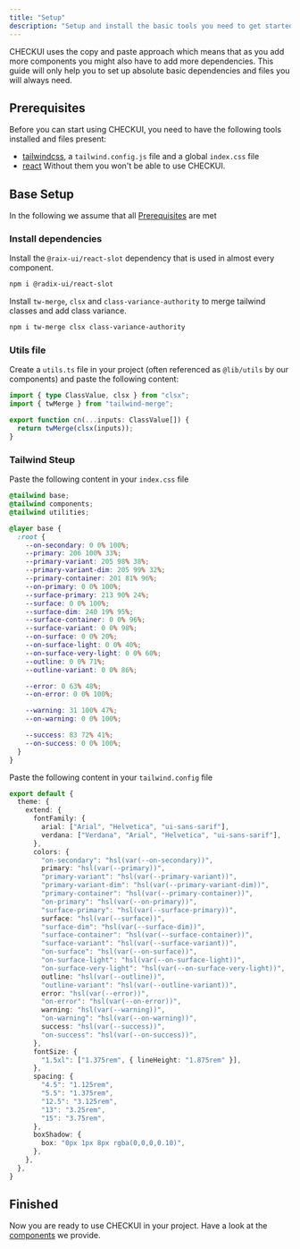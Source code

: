 ```yaml
---
title: "Setup"
description: "Setup and install the basic tools you need to get started"
---
```


CHECKUI uses the copy and paste approach which means that as you add more components you might also have to add more dependencies.
This guide will only help you to set up absolute basic dependencies and files you will always need.

## Prerequisites

Before you can start using CHECKUI, you need to have the following tools installed and files present:
- [tailwindcss](https://tailwindcss.com/), a `tailwind.config.js` file and a global `index.css` file
- [react](https://reactjs.org/)
Without them you won't be able to use CHECKUI.

## Base Setup

<Note>In the following we assume that all [Prerequisites](#prerequisites) are met</Note>

### Install dependencies
Install the `@raix-ui/react-slot` dependency that is used in almost every component.

```bash
npm i @radix-ui/react-slot
```

Install `tw-merge`, `clsx` and `class-variance-authority` to merge tailwind classes and add class variance.
```bash
npm i tw-merge clsx class-variance-authority
```

### Utils file
Create a `utils.ts` file in your project (often referenced as `@lib/utils` by our components) and paste the following content:

```ts
import { type ClassValue, clsx } from "clsx";
import { twMerge } from "tailwind-merge";

export function cn(...inputs: ClassValue[]) {
  return twMerge(clsx(inputs));
}

```

### Tailwind Steup
Paste the following content in your `index.css` file

```css
@tailwind base;
@tailwind components;
@tailwind utilities;

@layer base {
  :root {
    --on-secondary: 0 0% 100%;
    --primary: 206 100% 33%;
    --primary-variant: 205 98% 38%;
    --primary-variant-dim: 205 99% 32%;
    --primary-container: 201 81% 96%;
    --on-primary: 0 0% 100%;
    --surface-primary: 213 90% 24%;
    --surface: 0 0% 100%;
    --surface-dim: 240 19% 95%;
    --surface-container: 0 0% 96%;
    --surface-variant: 0 0% 98%;
    --on-surface: 0 0% 20%;
    --on-surface-light: 0 0% 40%;
    --on-surface-very-light: 0 0% 60%;
    --outline: 0 0% 71%;
    --outline-variant: 0 0% 86%;

    --error: 0 63% 48%;
    --on-error: 0 0% 100%;

    --warning: 31 100% 47%;
    --on-warning: 0 0% 100%;

    --success: 83 72% 41%;
    --on-success: 0 0% 100%;
  }
}
```

Paste the following content in your `tailwind.config` file

```ts
export default {
  theme: {
    extend: {
      fontFamily: {
        arial: ["Arial", "Helvetica", "ui-sans-sarif"],
        verdana: ["Verdana", "Arial", "Helvetica", "ui-sans-sarif"],
      },
      colors: {
        "on-secondary": "hsl(var(--on-secondary))",
        primary: "hsl(var(--primary))",
        "primary-variant": "hsl(var(--primary-variant))",
        "primary-variant-dim": "hsl(var(--primary-variant-dim))",
        "primary-container": "hsl(var(--primary-container))",
        "on-primary": "hsl(var(--on-primary))",
        "surface-primary": "hsl(var(--surface-primary))",
        surface: "hsl(var(--surface))",
        "surface-dim": "hsl(var(--surface-dim))",
        "surface-container": "hsl(var(--surface-container))",
        "surface-variant": "hsl(var(--surface-variant))",
        "on-surface": "hsl(var(--on-surface))",
        "on-surface-light": "hsl(var(--on-surface-light))",
        "on-surface-very-light": "hsl(var(--on-surface-very-light))",
        outline: "hsl(var(--outline))",
        "outline-variant": "hsl(var(--outline-variant))",
        error: "hsl(var(--error))",
        "on-error": "hsl(var(--on-error))",
        warning: "hsl(var(--warning))",
        "on-warning": "hsl(var(--on-warning))",
        success: "hsl(var(--success))",
        "on-success": "hsl(var(--on-success))",
      },
      fontSize: {
        "1.5xl": ["1.375rem", { lineHeight: "1.875rem" }],
      },
      spacing: {
        "4.5": "1.125rem",
        "5.5": "1.375rem",
        "12.5": "3.125rem",
        "13": "3.25rem",
        "15": "3.75rem",
      },
      boxShadow: {
        box: "0px 1px 8px rgba(0,0,0,0.10)",
      },
    },
  },
}
```

## Finished
Now you are ready to use CHECKUI in your project. Have a look at the [components](/components) we provide.